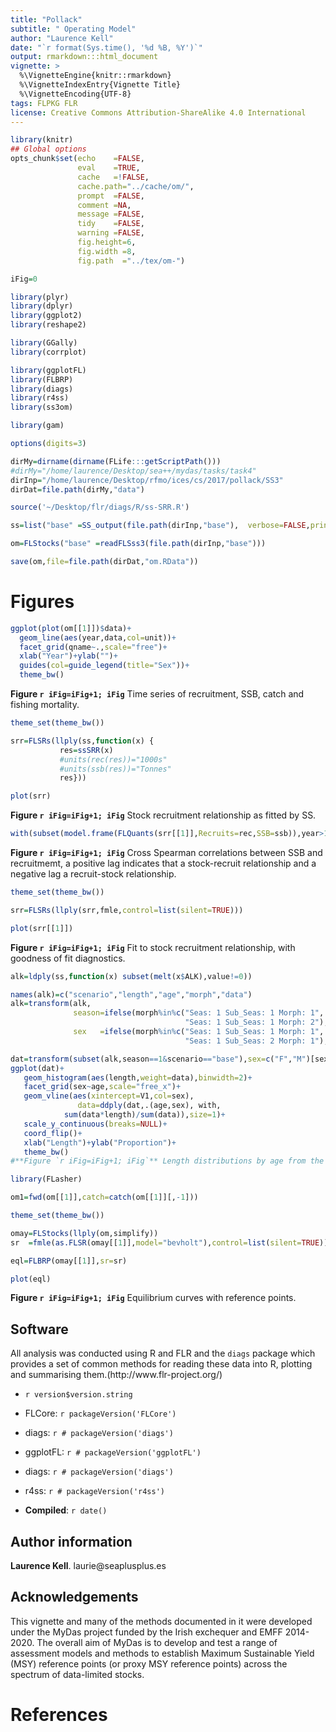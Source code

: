 ```yaml
---
title: "Pollack" 
subtitle: " Operating Model"
author: "Laurence Kell"
date: "`r format(Sys.time(), '%d %B, %Y')`"
output: rmarkdown:::html_document
vignette: >
  %\VignetteEngine{knitr::rmarkdown}
  %\VignetteIndexEntry{Vignette Title}
  %\VignetteEncoding{UTF-8}
tags: FLPKG FLR
license: Creative Commons Attribution-ShareAlike 4.0 International
---
```

  

```r
library(knitr)
## Global options
opts_chunk$set(echo    =FALSE,
               eval    =TRUE,
               cache   =!FALSE,
               cache.path="../cache/om/",
               prompt  =FALSE,
               comment =NA,
               message =FALSE,
               tidy    =FALSE,
               warning =FALSE,
               fig.height=6,
               fig.width =8,
               fig.path  ="../tex/om-")

iFig=0
```
```r
library(plyr)
library(dplyr)
library(ggplot2)
library(reshape2)

library(GGally)
library(corrplot)

library(ggplotFL)
library(FLBRP)
library(diags)
library(r4ss)
library(ss3om)

library(gam)

options(digits=3)
```
```r
dirMy=dirname(dirname(FLife:::getScriptPath()))
#dirMy="/home/laurence/Desktop/sea++/mydas/tasks/task4"
dirInp="/home/laurence/Desktop/rfmo/ices/cs/2017/pollack/SS3"
dirDat=file.path(dirMy,"data")
```
```r
source('~/Desktop/flr/diags/R/ss-SRR.R')
```

```r
ss=list("base" =SS_output(file.path(dirInp,"base"),  verbose=FALSE,printstats=FALSE))
```

```r
om=FLStocks("base" =readFLSss3(file.path(dirInp,"base")))

save(om,file=file.path(dirDat,"om.RData"))
```


\newpage
# Figures
```r
ggplot(plot(om[[1]])$data)+
  geom_line(aes(year,data,col=unit))+
  facet_grid(qname~.,scale="free")+
  xlab("Year")+ylab("")+
  guides(col=guide_legend(title="Sex"))+
  theme_bw()
```
**Figure `r iFig=iFig+1; iFig`** Time series of recruitment, SSB, catch and fishing mortality.


```r
theme_set(theme_bw())

srr=FLSRs(llply(ss,function(x) {
           res=ssSRR(x)
           #units(rec(res))="1000s"
           #units(ssb(res))="Tonnes"
           res}))

plot(srr)
```
**Figure `r iFig=iFig+1; iFig`** Stock recruitment relationship as fitted by SS.  


```r
with(subset(model.frame(FLQuants(srr[[1]],Recruits=rec,SSB=ssb)),year>1980),ccf(rank(SSB),rank(Recruits)))
```
**Figure `r iFig=iFig+1; iFig`** Cross Spearman correlations between SSB and recruitmemt, a positive lag indicates that a stock-recruit relationship and a negative lag a recruit-stock relationship.

```r
theme_set(theme_bw())

srr=FLSRs(llply(srr,fmle,control=list(silent=TRUE)))

plot(srr[[1]])
```
**Figure `r iFig=iFig+1; iFig`** Fit to stock recruitment relationship, with goodness of fit diagnostics. 


```r
alk=ldply(ss,function(x) subset(melt(x$ALK),value!=0))

names(alk)=c("scenario","length","age","morph","data")
alk=transform(alk,
              season=ifelse(morph%in%c("Seas: 1 Sub_Seas: 1 Morph: 1",
                                       "Seas: 1 Sub_Seas: 1 Morph: 2"),1,2),
              sex   =ifelse(morph%in%c("Seas: 1 Sub_Seas: 1 Morph: 1",
                                       "Seas: 1 Sub_Seas: 2 Morph: 1"),1,2))

dat=transform(subset(alk,season==1&scenario=="base"),sex=c("F","M")[sex])
ggplot(dat)+
   geom_histogram(aes(length,weight=data),binwidth=2)+
   facet_grid(sex~age,scale="free_x")+
   geom_vline(aes(xintercept=V1,col=sex),
               data=ddply(dat,.(age,sex), with,  
            sum(data*length)/sum(data)),size=1)+
   scale_y_continuous(breaks=NULL)+
   coord_flip()+
   xlab("Length")+ylab("Proportion")+
   theme_bw()
#**Figure `r iFig=iFig+1; iFig`** Length distributions by age from the age length key generated by SS3.
```

```r
library(FLasher)

om1=fwd(om[[1]],catch=catch(om[[1]][,-1]))
```


```r
theme_set(theme_bw())

omay=FLStocks(llply(om,simplify))
sr  =fmle(as.FLSR(omay[[1]],model="bevholt"),control=list(silent=TRUE))

eql=FLBRP(omay[[1]],sr=sr)

plot(eql)
```
**Figure `r iFig=iFig+1; iFig`** Equilibrium curves with reference points.


\newpage
## Software
All analysis was conducted using R and FLR and the `diags` package which provides a set of common methods for reading these data into R, plotting and summarising them.(http://www.flr-project.org/)

* `r version$version.string`
* FLCore: `r packageVersion('FLCore')`
* diags: `r # packageVersion('diags')`
* ggplotFL: `r # packageVersion('ggplotFL')`
* diags: `r # packageVersion('diags')`
* r4ss: `r # packageVersion('r4ss')`

* **Compiled**: `r date()`

## Author information

**Laurence Kell**. laurie@seaplusplus.es

## Acknowledgements

This vignette and many of the methods documented in it were developed under the MyDas project funded by the Irish exchequer and EMFF 2014-2020. The overall aim of MyDas is to develop and test a range of assessment models and methods to establish Maximum Sustainable Yield (MSY) reference points (or proxy MSY reference points) across the spectrum of data-limited stocks.

# References {#References}